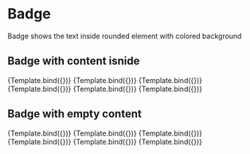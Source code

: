 
<Meta title="Badge" component={Badge} />


# Badge

Badge shows the text inside rounded element with colored background

## Badge with content isnide

<Canvas>
  <Story name="primary" args={{ color: 'primary', children: 'primary' }}>
    {Template.bind({})}
  </Story>
  <Story name="Secondary" args={{ color: 'secondary', children: 'secondary' }}>
    {Template.bind({})}
  </Story>
  <Story name="Warning" args={{ color: 'warning', children: 'warning' }}>
    {Template.bind({})}
  </Story>
  <Story name="Info" args={{ color: 'info', children: 'Info' }}>
    {Template.bind({})}
  </Story>
  <Story name="Error" args={{ color: 'error', children: 'Error' }}>
    {Template.bind({})}
  </Story>
  <Story name="Success" args={{ color: 'success', children: 'Success' }}>
    {Template.bind({})}
  </Story>
</Canvas>

## Badge with empty content

<Canvas>
  <Story name="emptyPrimary" args={{ color: 'primary' }}>
    {Template.bind({})}
  </Story>
  <Story name="emptySecondary" args={{ color: 'secondary' }}>
    {Template.bind({})}
  </Story>
  <Story name="emptyWarning" args={{ color: 'warning' }}>
    {Template.bind({})}
  </Story>
  <Story name="emptyInfo" args={{ color: 'info' }}>
    {Template.bind({})}
  </Story>
  <Story name="emptyError" args={{ color: 'error' }}>
    {Template.bind({})}
  </Story>
  <Story name="emptySuccess" args={{ color: 'success' }}>
    {Template.bind({})}
  </Story>
</Canvas>